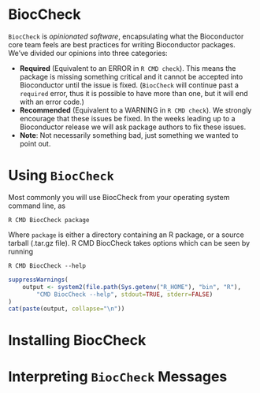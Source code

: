 <!--
%\VignetteEngine{knitr::knitr}
%\VignetteIndexEntry{BiocCheck}
-->

# BiocCheck

`BiocCheck` is *opinionated software*, encapsulating what the Bioconductor 
core team feels are best practices for writing Bioconductor packages.
We've divided our opinions into three categories:

* **Required** (Equivalent to an ERROR in `R CMD check`). This means the package
  is missing something critical and it cannot be accepted into Bioconductor
  until the issue is fixed. (`BiocCheck` will continue past a `required`
  error, thus it is possible to have more than one, but it will end
  with an error code.)
* **Recommended** (Equivalent to a WARNING in `R CMD check`). We strongly
  encourage that these issues be fixed. In the weeks leading up to a
  Bioconductor release we will ask package authors to fix these issues.
* **Note**: Not necessarily something bad, just something we wanted to point out.

# Using `BiocCheck`

Most commonly you will use BiocCheck from your operating system command line,
as

    R CMD BiocCheck package

Where `package` is either a directory containing an R package, or a source
tarball (.tar.gz file). R CMD BiocCheck takes options which can be seen by running

    R CMD BiocCheck --help

```r
suppressWarnings(
    output <- system2(file.path(Sys.getenv("R_HOME"), "bin", "R"),
        "CMD BiocCheck --help", stdout=TRUE, stderr=FALSE)
)
cat(paste(output, collapse="\n"))
```

# Installing BiocCheck




# Interpreting `BiocCheck` Messages

